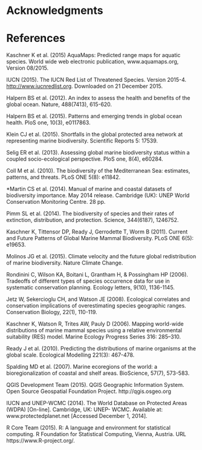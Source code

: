 # Acknowledgments
<!-- Acknowledgments. List acknowledgments and funding sources. PNAS collaborates with FundRef to use a standard taxonomy of funder names. Dedications are rarely allowed. -->


# References

<!--
References. References must be in PNAS style. Only published or in-press papers and books may be cited in the reference list. For references to in-press articles, please confirm with the cited journal that the article is in press and include a DOI number and online publication date. Unpublished abstracts of papers presented at meetings or references to "data not shown" are not permitted. References should be cited in numerical order as they appear in text, and all references, including for the SI, should be included in the main manuscript file. Because tables and figures will be inserted in the text where first cited, references in these sections should be numbered accordingly. Include the full title for each cited article. All authors (unless there are more than five) should be named in the citation. If there are more than five, list the first author's name followed by et al. Provide inclusive page ranges for journal articles and book chapters. Cite databases in the text or as footnotes.

Journal articles are cited as follows:

10. Neuhaus J-M, Sitcher L, Meins F, Jr, Boller T (1991) A short C-terminal sequence is necessary and sufficient for the targeting of chitinases to the plant vacuole. Proc Natl Acad Sci USA 88(22):10362–10366.
-->

Kaschner K et al. (2015) AquaMaps: Predicted range maps for aquatic species. World wide web electronic publication, www.aquamaps.org, Version 08/2015. <!--___since this is not a peer-reviewed publication, can we include this for PNAS reference list?___-->

IUCN (2015). The IUCN Red List of Threatened Species. Version 2015-4. <http://www.iucnredlist.org>. Downloaded on 21 December 2015.  <!--___since this is not a peer-reviewed publication, can we include this for PNAS reference list?___-->

Halpern BS et al. (2012). An index to assess the health and benefits of the global ocean. Nature, 488(7413), 615-620. <!--_doi:10.1038/nature11397._-->

Halpern BS et al. (2015). Patterns and emerging trends in global ocean health. PloS one, 10(3), e0117863. <!--___doi?___-->

Klein CJ et al. (2015). Shortfalls in the global protected area network at representing marine biodiversity. Scientific Reports 5: 17539. <!--_doi:10.1038/srep17539._-->

Selig ER et al. (2013). Assessing global marine biodiversity status within a coupled socio-ecological perspective. PloS one, 8(4), e60284. <!--_doi:10.1371/journal.pone.0060284._-->

Coll M et al. (2010). The biodiversity of the Mediterranean Sea: estimates, patterns, and threats. PLoS ONE 5(8): e11842. <!--_used AquaMaps to predict Med biodiversity.  Also: Threshold = 0._-->

*Martin CS et al. (2014). Manual of marine and coastal datasets of biodiversity importance. May 2014 release. Cambridge (UK): UNEP World Conservation Monitoring Centre. 28 pp. <!--(+ 4 annexes totalling 174 pp. and one e-supplement). _review of marine data sets and data gaps etc, incl both IUCN and AM as well as many others_-->

Pimm SL et al. (2014). The biodiversity of species and their rates of extinction, distribution, and protection. Science, 344(6187), 1246752. <!--_uses range maps to show biodiversity areas; may use IUCN range maps.  Also discusses gaps and possible things that can be done about them._-->

Kaschner K, Tittensor DP, Ready J, Gerrodette T, Worm B (2011). Current and Future Patterns of Global Marine Mammal Biodiversity. PLoS ONE 6(5): e19653. <!--_just what the title says - AM development, presence threshold 60%, also analyzes richness as a function of threshold_-->

Molinos JG et al. (2015). Climate velocity and the future global redistribution of marine biodiversity. Nature Climate Change. <!--_doi:10.1038/nclimate2769._-->

Rondinini C, Wilson KA, Boitani L, Grantham H, & Possingham HP (2006). Tradeoffs of different types of species occurrence data for use in systematic conservation planning. Ecology letters, 9(10), 1136-1145. <!--_compares point locality, range maps, and distribution models in terms of omission and commission errors; also outlines Extent of Occurrence and Area of Occupancy distinctions._-->

Jetz W, Sekercioglu CH, and Watson JE (2008). Ecological correlates and conservation implications of overestimating species geographic ranges. Conservation Biology, 22(1), 110-119. <!--_EOO maps are usually highly interpolated and overestimate small-scale occurrence, which may bias research outcomes_-->

Kaschner K, Watson R, Trites AW, Pauly D (2006). Mapping world-wide distributions of marine mammal species using a relative environmental suitability (RES) model.  Marine Ecology Progress Series 316: 285–310. <!--_check this citation journal name..._ _This outlines the basic RES methodology - AM development_-->

Ready J et al. (2010). Predicting the distributions of marine organisms at the global scale. Ecological Modelling 221(3): 467-478. <!--_Presents AM; assessing AquaMaps against other presence-only species models_-->

Spalding MD et al. (2007). Marine ecoregions of the world: a bioregionalization of coastal and shelf areas. BioScience, 57(7), 573-583.

QGIS Development Team (2015). QGIS Geographic Information System. Open Source Geospatial Foundation Project. http://qgis.osgeo.org

IUCN and UNEP-WCMC (2014). The World Database on Protected Areas (WDPA) [On-line]. Cambridge, UK: UNEP- WCMC. Available at: www.protectedplanet.net [Accessed December 1, 2014].

R Core Team (2015). R: A language and environment for statistical computing. R Foundation for Statistical Computing, Vienna, Austria. URL https://www.R-project.org/.

